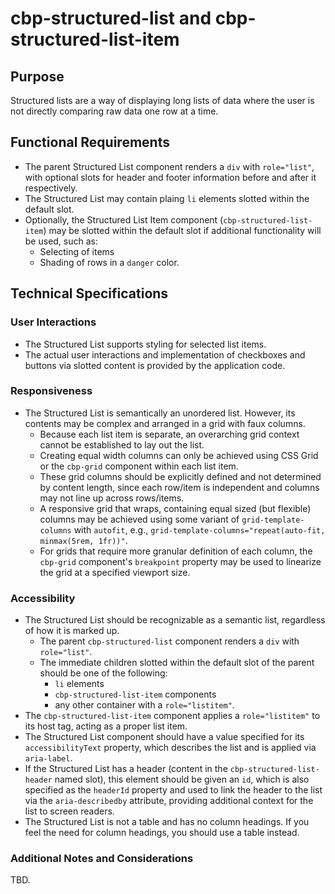 
<Meta title="Components/Structured List/Specifications" />

# cbp-structured-list and cbp-structured-list-item

## Purpose

Structured lists are a way of displaying long lists of data where the user is not directly comparing raw data one row at a time.

## Functional Requirements

* The parent Structured List component renders a `div` with `role="list"`, with optional slots for header and footer information before and after it respectively.
* The Structured List may contain plaing `li` elements slotted within the default slot.
* Optionally, the Structured List Item component (`cbp-structured-list-item`) may be slotted within the default slot if additional functionality will be used, such as:
  * Selecting of items
  * Shading of rows in a `danger` color.

## Technical Specifications

### User Interactions

* The Structured List supports styling for selected list items. 
* The actual user interactions and implementation of checkboxes and buttons via slotted content is provided by the application code.

### Responsiveness

* The Structured List is semantically an unordered list. However, its contents may be complex and arranged in a grid with faux columns.
  * Because each list item is separate, an overarching grid context cannot be established to lay out the list.
  * Creating equal width columns can only be achieved using CSS Grid or the `cbp-grid` component within each list item.
  * These grid columns should be explicitly defined and not determined by content length, since each row/item is independent and columns may not line up across rows/items.
  * A responsive grid that wraps, containing equal sized (but flexible) columns may be achieved using some variant of `grid-template-columns` with `autofit`, 
        e.g., `grid-template-columns="repeat(auto-fit, minmax(5rem, 1fr))"`.
  * For grids that require more granular definition of each column, the `cbp-grid` component's `breakpoint` property may be used to linearize the grid at a specified viewport size.

### Accessibility

* The Structured List should be recognizable as a semantic list, regardless of how it is marked up.
  * The parent `cbp-structured-list` component renders a `div` with `role="list"`.
  * The immediate children slotted within the default slot of the parent should be one of the following:
    * `li` elements
    * `cbp-structured-list-item` components
    * any other container with a `role="listitem"`.
* The `cbp-structured-list-item` component applies a `role="listitem"` to its host tag, acting as a proper list item.
* The Structured List component should have a value specified for its `accessibilityText` property, which describes the list and is applied via `aria-label`.
* If the Structured List has a header (content in the `cbp-structured-list-header` named slot), this element should be given an `id`, which is also specified as the `headerId` property
  and used to link the header to the list via the `aria-describedby` attribute, providing additional context for the list to screen readers.
* The Structured List is not a table and has no column headings. If you feel the need for column headings, you should use a table instead.

### Additional Notes and Considerations

TBD.